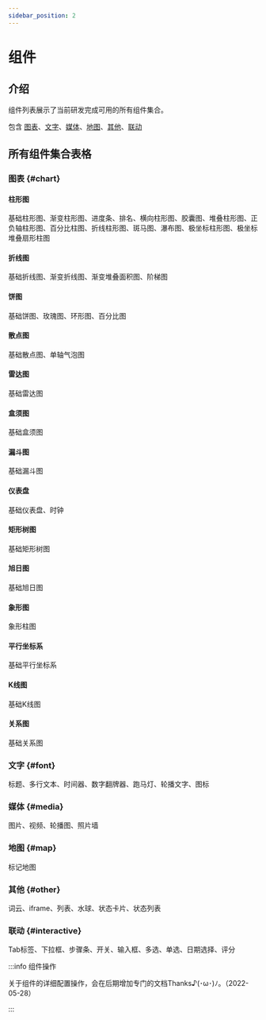 ```yaml
---
sidebar_position: 2
---
```



# 组件  

## 介绍  

<ImagePreview alt="组件列表" src="/img/docs/设计器/组件/component-intro.png" />

组件列表展示了当前研发完成可用的所有组件集合。  

包含 [图表](#chart)、[文字](#font)、[媒体](#media)、[地图](#map)、[其他](#other)、[联动](#interactive)

## 所有组件集合表格

### 图表 {#chart}

#### 柱形图 

基础柱形图、渐变柱形图、进度条、排名、横向柱形图、胶囊图、堆叠柱形图、正负轴柱形图、百分比柱图、折线柱形图、斑马图、瀑布图、极坐标柱形图、极坐标堆叠扇形柱图  

#### 折线图

基础折线图、渐变折线图、渐变堆叠面积图、阶梯图  

#### 饼图

基础饼图、玫瑰图、环形图、百分比图  

#### 散点图

基础散点图、单轴气泡图  

#### 雷达图

基础雷达图  

#### 盒须图

基础盒须图

#### 漏斗图

基础漏斗图  

#### 仪表盘

基础仪表盘、时钟  

#### 矩形树图

基础矩形树图

#### 旭日图

基础旭日图

#### 象形图

象形柱图  

#### 平行坐标系

基础平行坐标系  

#### K线图

基础K线图 
#### 关系图

基础关系图  

### 文字 {#font}

标题、多行文本、时间器、数字翻牌器、跑马灯、轮播文字、图标  

### 媒体 {#media}

图片、视频、轮播图、照片墙  

### 地图 {#map}

标记地图  

### 其他 {#other}

词云、iframe、列表、水球、状态卡片、状态列表  

### 联动 {#interactive}

Tab标签、下拉框、步骤条、开关、输入框、多选、单选、日期选择、评分  

:::info 组件操作

关于组件的详细配置操作，会在后期增加专门的文档Thanks♪(･ω･)ﾉ。（2022-05-28）  

:::

